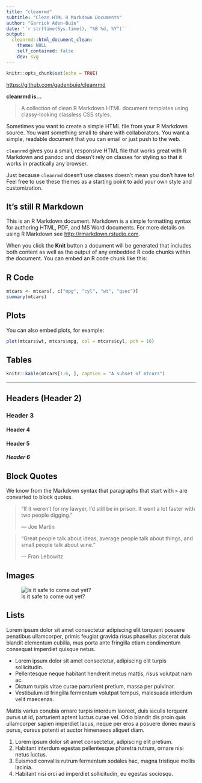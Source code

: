 ```yaml
---
title: "cleanrmd"
subtitle: "Clean HTML R Markdown Documents"
author: "Garrick Aden-Buie"
date: '`r strftime(Sys.time(), "%B %d, %Y")`'
output: 
  cleanrmd::html_document_clean:
    theme: NULL
    self_contained: false
    dev: svg
---
```


```r
knitr::opts_chunk$set(echo = TRUE)
```

<https://github.com/gadenbuie/cleanrmd>

**cleanrmd is...**

> A collection of clean R Markdown HTML document templates using classy-looking classless CSS styles.

Sometimes you want to create a simple HTML file from your R Markdown source.
You want something small to share with collaborators.
You want a simple, readable document that you can email or just push to the web.

`cleanrmd` gives you a small, responsive HTML file that 
works great with R Markdown and pandoc and
doesn't rely on classes for styling so that
it works in practically any browser.

Just because `cleanrmd` doesn't use classes doesn't mean you don't have to!
Feel free to use these themes as a starting point to add your own style and customization.

## It's still R Markdown

This is an R Markdown document. 
Markdown is a simple formatting syntax for authoring HTML, PDF, and MS Word documents. 
For more details on using R Markdown see <http://rmarkdown.rstudio.com>.

When you click the **Knit** button a document will be generated that includes both content as well as the output of any embedded R code chunks within the document. You can embed an R code chunk like this:

## R Code

```r
mtcars <- mtcars[, c("mpg", "cyl", "wt", "qsec")]
summary(mtcars)
```

## Plots

You can also embed plots, for example:

```r
plot(mtcars$wt, mtcars$mpg, col = mtcars$cyl, pch = 16)
```

## Tables

```r
knitr::kable(mtcars[1:6, ], caption = "A subset of mtcars")
```

---

## Headers (Header 2)

### Header 3

#### Header 4

#### Header 5

##### Header 6

## Block Quotes

We know from the Markdown syntax that paragraphs that start with `>` are converted to block quotes. 

> "If it weren't for my lawyer, I'd still be in prison. It went a lot faster with two people digging."
>
> --- Joe Martin

> "Great people talk about ideas, average people talk about things, and small people talk about wine."
>
> --- Fran Lebowitz

## Images

![Is it safe to come out yet?](https://images.unsplash.com/photo-1494256997604-768d1f608cac?ixlib=rb-1.2.1&ixid=eyJhcHBfaWQiOjEyMDd9&auto=format&fit=crop&w=2601&q=800)

## Lists

Lorem ipsum dolor sit amet consectetur adipiscing elit torquent posuere penatibus ullamcorper, 
primis feugiat gravida risus phasellus placerat duis blandit elementum cubilia, 
mus porta ante fringilla etiam condimentum consequat imperdiet quisque netus. 

- Lorem ipsum dolor sit amet consectetur, adipiscing elit turpis sollicitudin.
- Pellentesque neque habitant hendrerit metus mattis, risus volutpat nam ac.
- Dictum turpis vitae curae parturient pretium, massa per pulvinar.
- Vestibulum id fringilla fermentum volutpat tempus, malesuada interdum velit maecenas.

Mattis varius conubia ornare turpis interdum laoreet, duis iaculis torquent purus ut id, 
parturient aptent luctus curae vel. 
Odio blandit dis proin quis ullamcorper sapien imperdiet lacus, 
neque per eros a posuere donec mauris purus, 
cursus potenti et auctor himenaeos aliquet diam.

1. Lorem ipsum dolor sit amet consectetur, adipiscing elit pretium.
1. Habitant interdum egestas pellentesque pharetra rutrum, ornare nisi netus luctus.
1. Euismod convallis rutrum fermentum sodales hac, magna tristique mollis lacinia.
1. Habitant nisi orci ad imperdiet sollicitudin, eu egestas sociosqu.
